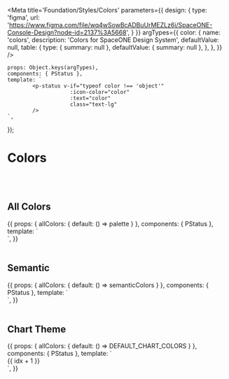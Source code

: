 
<Meta title='Foundation/Styles/Colors' parameters={{
    design: {
        type: 'figma',
        url: 'https://www.figma.com/file/wq4wSowBcADBuUrMEZLz6i/SpaceONE-Console-Design?node-id=2137%3A5668',
    }
}} argTypes={{
    color: {
        name: 'colors',
        description: 'Colors for SpaceONE Design System',
        defaultValue: null,
        table: {
            type: {
                summary: null
            },
            defaultValue: {
                summary: null
            },
        },
    },
}} />


    props: Object.keys(argTypes),
    components: { PStatus },
    template: `
            <p-status v-if="typeof color !== 'object'"
                        :icon-color="color"
                        :text="color"
                        class="text-lg"
            />
    `,
});


# Colors

<br/>
<br/>

## All Colors

<Canvas>
    <Story name="All Colors">
        {{
            props: {
                allColors: {
                    default: () => palette
                }
            },
            components: { PStatus },
            template: `
    <div>
        <template v-for="(col, name, idx) in allColors">
            <p-status v-if="typeof col !== 'object'"
                        :key="col + idx" :icon-color="col"
                        :text="name"
                        class="mr-4 text-lg"
            />
            <template v-else>
                <div :key="name + idx" class="my-4">
                    <p class="mb-3">
                        <strong class="text-lg capitalize">{{name}}</strong>
                        <span class="ml-2">
                        <p-status :icon-color="col[500]"
                                class="ml-1 text-lg"
                                />
                        </span>
                    </p>
                    <p-status v-for="(c, n, i) in col"
                                :key="c" :icon-color="c"
                                :text="n"
                                class="mr-4 text-lg"
                    />
                </div>
            </template>
        </template>
    </div>
    `,
        }}
    </Story>
</Canvas>

<br/>
<br/>

## Semantic


<Canvas>
    <Story name="Semantic">
        {{
            props: {
                allColors: {
                    default: () => semanticColors
                }
            },
            components: { PStatus },
            template: `
    <div>
        <div v-for="(col, name, idx) in allColors" :key="col + idx"
            class="my-2">
            <p-status :icon-color="col"
                       :text="name"
                        class="text-lg"
            />
        </div>
    </div>
    `,
        }}
    </Story>
</Canvas>

<br/>
<br/>

## Chart Theme


<Canvas>
    <Story name="Chart Theme">
        {{
            props: {
                allColors: {
                    default: () => DEFAULT_CHART_COLORS
                }
            },
            components: { PStatus },
            template: `
    <div class="p-4">
        <div v-for="(col, idx) in allColors" :key="col + idx"
            class="inline-block my-2 mr-4">
            <p-status :icon-color="col"
                        class="text-lg"
                        :icon-size="2"
                        :style="{color: col}"
            >
                {{ idx + 1 }}
            </p-status>
        </div>
    </div>
    `,
        }}
    </Story>
</Canvas>

<br/>
<br/>
